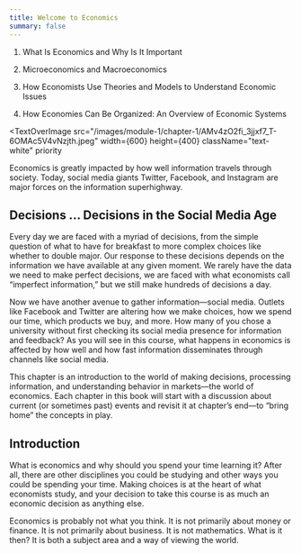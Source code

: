 ```yaml
---
title: Welcome to Economics
summary: false
---
```


<Info title="In this chapter, you will learn about:">

1. What Is Economics and Why Is It Important

2. Microeconomics and Macroeconomics

3. How Economists Use Theories and Models to Understand Economic Issues

4. How Economies Can Be Organized: An Overview of Economic Systems

</Info>

<TextOverImage
  src="/images/module-1/chapter-1/AMv4zO2fi_3jjxf7_T-6OMAc5V4vNzjth.jpeg"
  width={600}
  height={400}
  className="text-white"
  priority
>

Economics is greatly impacted by how well information travels through society.
Today, social media giants Twitter, Facebook, and Instagram are major forces
on the information superhighway.

</TextOverImage>

## Decisions ... Decisions in the Social Media Age

Every day we are faced with a myriad of decisions, from the simple question of what to have for breakfast to more complex choices like whether to double major. Our response to these decisions depends on the information we have available at any given moment. We rarely have the data we need to make perfect decisions, we are faced with what economists call “imperfect information,” but we still make hundreds of decisions a day.

Now we have another avenue to gather information—social media. Outlets like Facebook and Twitter are altering how we make choices, how we spend our time, which products we buy, and more. How many of you chose a university without first checking its social media presence for information and feedback? As you will see in this course, what happens in economics is affected by how well and how fast information disseminates through channels like social media.

This chapter is an introduction to the world of making decisions, processing information, and understanding behavior in markets—the world of economics. Each chapter in this book will start with a discussion about current (or sometimes past) events and revisit it at chapter’s end—to “bring home” the concepts in play.

## Introduction

What is economics and why should you spend your time learning it? After all, there are other disciplines you could be studying and other ways you could be spending your time. Making choices is at the heart of what economists study, and your decision to take this course is as much an economic decision as anything else.

Economics is probably not what you think. It is not primarily about money or finance. It is not primarily about business. It is not mathematics. What is it then? It is both a subject area and a way of viewing the world.
